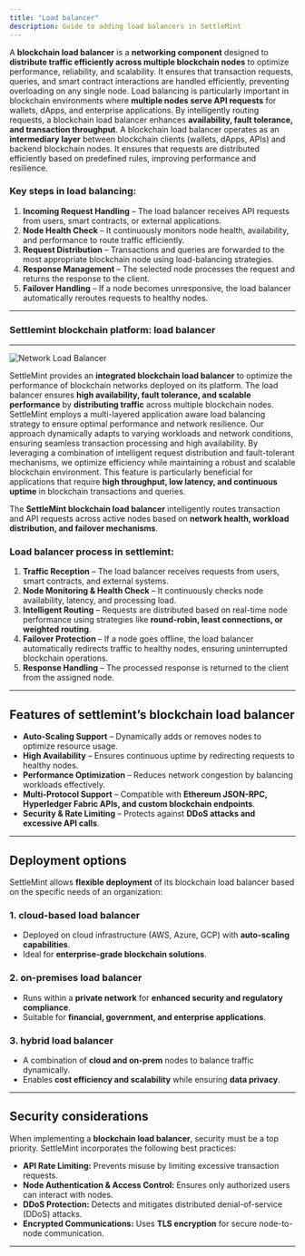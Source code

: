 ```yaml
---
title: "Load balancer"
description: Guide to adding load balancers in SettleMint
---
```



A **blockchain load balancer** is a **networking component** designed to
**distribute traffic efficiently across multiple blockchain nodes** to optimize
performance, reliability, and scalability. It ensures that transaction requests,
queries, and smart contract interactions are handled efficiently, preventing
overloading on any single node. Load balancing is particularly important in
blockchain environments where **multiple nodes serve API requests** for wallets,
dApps, and enterprise applications. By intelligently routing requests, a
blockchain load balancer enhances **availability, fault tolerance, and
transaction throughput**. A blockchain load balancer operates as an
**intermediary layer** between blockchain clients (wallets, dApps, APIs) and
backend blockchain nodes. It ensures that requests are distributed efficiently
based on predefined rules, improving performance and resilience.

### **Key steps in load balancing:**

1. **Incoming Request Handling** – The load balancer receives API requests from
   users, smart contracts, or external applications.
2. **Node Health Check** – It continuously monitors node health, availability,
   and performance to route traffic efficiently.
3. **Request Distribution** – Transactions and queries are forwarded to the most
   appropriate blockchain node using load-balancing strategies.
4. **Response Management** – The selected node processes the request and returns
   the response to the client.
5. **Failover Handling** – If a node becomes unresponsive, the load balancer
   automatically reroutes requests to healthy nodes.

---

### Settlemint blockchain platform: load balancer

---

![Network Load Balancer](../../../img/platfrom-components/evm-load-balancer.png)

SettleMint provides an **integrated blockchain load balancer** to optimize the
performance of blockchain networks deployed on its platform. The load balancer
ensures **high availability, fault tolerance, and scalable performance** by
**distributing traffic** across multiple blockchain nodes.  
SettleMint employs a multi-layered application aware load balancing strategy to
ensure optimal performance and network resilience. Our approach dynamically
adapts to varying workloads and network conditions, ensuring seamless
transaction processing and high availability. By leveraging a combination of
intelligent request distribution and fault-tolerant mechanisms, we optimize
efficiency while maintaining a robust and scalable blockchain environment. This
feature is particularly beneficial for applications that require **high
throughput, low latency, and continuous uptime** in blockchain transactions and
queries.

The **SettleMint blockchain load balancer** intelligently routes transaction and
API requests across active nodes based on **network health, workload
distribution, and failover mechanisms**.

### **Load balancer process in settlemint:**

1. **Traffic Reception** – The load balancer receives requests from users, smart
   contracts, and external systems.
2. **Node Monitoring & Health Check** – It continuously checks node
   availability, latency, and processing load.
3. **Intelligent Routing** – Requests are distributed based on real-time node
   performance using strategies like **round-robin, least connections, or
   weighted routing**.
4. **Failover Protection** – If a node goes offline, the load balancer
   automatically redirects traffic to healthy nodes, ensuring uninterrupted
   blockchain operations.
5. **Response Handling** – The processed response is returned to the client from
   the assigned node.

---

## Features of settlemint’s blockchain load balancer

- **Auto-Scaling Support** – Dynamically adds or removes nodes to optimize
  resource usage.
- **High Availability** – Ensures continuous uptime by redirecting requests to
  healthy nodes.
- **Performance Optimization** – Reduces network congestion by balancing
  workloads effectively.
- **Multi-Protocol Support** – Compatible with **Ethereum JSON-RPC, Hyperledger
  Fabric APIs, and custom blockchain endpoints**.
- **Security & Rate Limiting** – Protects against **DDoS attacks and excessive
  API calls**.

---

## Deployment options

SettleMint allows **flexible deployment** of its blockchain load balancer based
on the specific needs of an organization:

### **1. cloud-based load balancer**

- Deployed on cloud infrastructure (AWS, Azure, GCP) with **auto-scaling
  capabilities**.
- Ideal for **enterprise-grade blockchain solutions**.

### **2. on-premises load balancer**

- Runs within a **private network** for **enhanced security and regulatory
  compliance**.
- Suitable for **financial, government, and enterprise applications**.

### **3. hybrid load balancer**

- A combination of **cloud and on-prem** nodes to balance traffic dynamically.
- Enables **cost efficiency and scalability** while ensuring **data privacy**.

---

## Security considerations

When implementing a **blockchain load balancer**, security must be a top
priority. SettleMint incorporates the following best practices:

- **API Rate Limiting:** Prevents misuse by limiting excessive transaction
  requests.
- **Node Authentication & Access Control:** Ensures only authorized users can
  interact with nodes.
- **DDoS Protection:** Detects and mitigates distributed denial-of-service
  (DDoS) attacks.
- **Encrypted Communications:** Uses **TLS encryption** for secure node-to-node
  communication.

---
